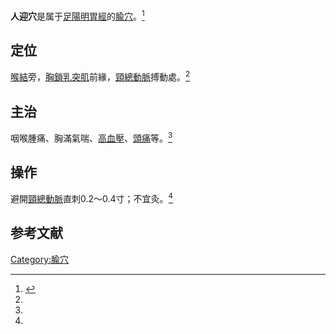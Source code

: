 {{medical}}
{{Infobox acupoint
|name = 人迎穴
|image = 
|imagesize = 
|caption =
|simplified = 人迎
|traditional = 人迎
|code = ST9
|pinyin = Rényíng
|meridian = 足陽明胃經
|location = [[喉結|喉結]]旁，[[胸鎖乳突肌|胸鎖乳突肌]]前緣，[[頸總動脈|頸總動脈]]搏動處
|treat = 咽喉腫痛、胸滿氣喘等
|processing = 避開[[頸總動脈|頸總動脈]]直刺0.2～0.4寸；不宜灸
|footnotes = 
}}
'''人迎穴'''是属于[[足陽明胃經|足陽明胃經]]的[[腧穴|腧穴]]。<ref name="针灸学">{{Cite book |title=针灸学 |url=https://archive.org/details/zhenjiuxue0000unse |author=孙国杰 主编 |publisher=[[上海科学技术出版社|上海科学技术出版社]] |year=1997 |pages=[https://archive.org/details/zhenjiuxue0000unse/page/50 50] |isbn=7-5323-4102-X}}</ref>

==定位==
[[喉結|喉結]]旁，[[胸鎖乳突肌|胸鎖乳突肌]]前緣，[[頸總動脈|頸總動脈]]搏動處。<ref name="针灸学"/>

==主治==
咽喉腫痛、胸滿氣喘、[[高血壓|高血壓]]、[[頭痛|頭痛]]等。<ref name="针灸学"/>

==操作==
避開[[頸總動脈|頸總動脈]]直刺0.2～0.4寸；不宜灸。<ref name="针灸学"/>

==参考文献==
{{reflist}}

{{经络}}
{{足陽明胃經}}

{{DEFAULTSORT:R}}
[[Category:腧穴|Category:腧穴]]